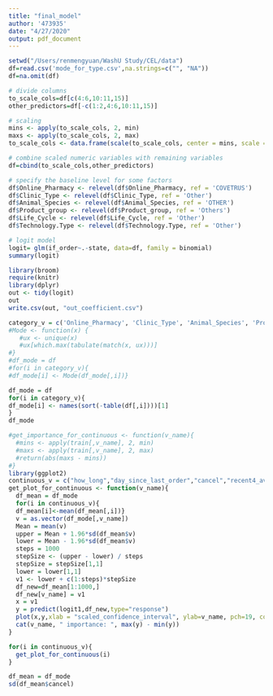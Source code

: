 ```yaml
---
title: "final_model"
author: '473935'
date: "4/27/2020"
output: pdf_document
---
```



```r
setwd("/Users/renmengyuan/WashU Study/CEL/data")
df=read.csv('mode_for_type.csv',na.strings=c("", "NA"))
df=na.omit(df)

# divide columns
to_scale_cols=df[c(4:6,10:11,15)]
other_predictors=df[-c(1:2,4:6,10:11,15)]

# scaling
mins <- apply(to_scale_cols, 2, min)
maxs <- apply(to_scale_cols, 2, max)
to_scale_cols <- data.frame(scale(to_scale_cols, center = mins, scale = maxs - mins))

# combine scaled numeric variables with remaining variables
df=cbind(to_scale_cols,other_predictors)

# specify the baseline level for some factors
df$Online_Pharmacy <- relevel(df$Online_Pharmacy, ref = 'COVETRUS')
df$Clinic_Type <- relevel(df$Clinic_Type, ref = 'Other')
df$Animal_Species <- relevel(df$Animal_Species, ref = 'OTHER')
df$Product_group <- relevel(df$Product_group, ref = 'Others')
df$Life_Cycle <- relevel(df$Life_Cycle, ref = 'Other')
df$Technology.Type <- relevel(df$Technology.Type, ref = 'Other')

# logit model
logit= glm(if_order~.-state, data=df, family = binomial) 
summary(logit)
```



```r
library(broom)
require(knitr)
library(dplyr)
out <- tidy(logit)
out
write.csv(out, "out_coefficient.csv")
```

```r
category_v = c('Online_Pharmacy', 'Clinic_Type', 'Animal_Species', 'Product_group','Life_Cycle','Technology.Type')
#Mode <- function(x) {
   #ux <- unique(x)
   #ux[which.max(tabulate(match(x, ux)))]
#}
#df_mode = df
#for(i in category_v){
#df_mode[i] <- Mode(df_mode[,i])}

df_mode = df
for(i in category_v){
df_mode[i] <- names(sort(-table(df[,i])))[1]
}
df_mode
```

```r
#get_importance_for_continuous <- function(v_name){
  #mins <- apply(train[,v_name], 2, min)
  #maxs <- apply(train[,v_name], 2, max)
  #return(abs(maxs - mins))
#}
library(ggplot2)
continuous_v = c("how_long","day_since_last_order","cancel","recent4_avg_quantity","recent6_orders")
get_plot_for_continuous <- function(v_name){
  df_mean = df_mode
  for(i in continuous_v){
  df_mean[i]<-mean(df_mean[,i])}
  v = as.vector(df_mode[,v_name])
  Mean = mean(v)
  upper = Mean + 1.96*sd(df_mean$v)
  lower = Mean - 1.96*sd(df_mean$v)
  steps = 1000
  stepSize <- (upper - lower) / steps
  stepSize = stepSize[1,1]
  lower = lower[1,1]
  v1 <- lower + c(1:steps)*stepSize
  df_new=df_mean[1:1000,]
  df_new[v_name] = v1
  x = v1
  y = predict(logit1,df_new,type="response") 
  plot(x,y,xlab = "scaled_confidence_interval", ylab=v_name, pch=19, col = "deepskyblue4")
  cat(v_name, " importance: ", max(y) - min(y))
}

for(i in continuous_v){
  get_plot_for_continuous(i)
}

```


```r
df_mean = df_mode
sd(df_mean$cancel)
```

